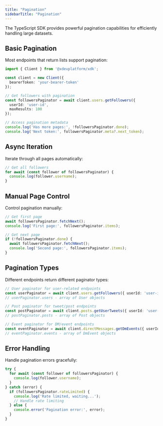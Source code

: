 ```yaml
---
title: "Pagination"
sidebarTitle: "Pagination"
---
```


The TypeScript SDK provides powerful pagination capabilities for efficiently handling large datasets.

## Basic Pagination

Most endpoints that return lists support pagination:

```typescript
import { Client } from '@xdevplatform/xdk';

const client = new Client({
  bearerToken: 'your-bearer-token'
});

// Get followers with pagination
const followersPaginator = await client.users.getFollowers({
  userId: 'user-id',
  maxResults: 100
});

// Access pagination metadata
console.log('Has more pages:', !followersPaginator.done);
console.log('Next token:', followersPaginator.meta?.next_token);
```

## Async Iteration

Iterate through all pages automatically:

```typescript
// Get all followers
for await (const follower of followersPaginator) {
  console.log(follower.username);
}
```

## Manual Page Control

Control pagination manually:

```typescript
// Get first page
await followersPaginator.fetchNext();
console.log('First page:', followersPaginator.items);

// Get next page
if (!followersPaginator.done) {
  await followersPaginator.fetchNext();
  console.log('Second page:', followersPaginator.items);
}
```

## Pagination Types

Different endpoints return different paginator types:

```typescript
// User paginator for user-related endpoints
const userPaginator = await client.users.getFollowers({ userId: 'user-id' });
// userPaginator.users - array of User objects

// Post paginator for tweet/post endpoints  
const postPaginator = await client.posts.getUserTweets({ userId: 'user-id' });
// postPaginator.posts - array of Post objects

// Event paginator for DM/event endpoints
const eventPaginator = await client.directMessages.getDmEvents({ userId: 'user-id' });
// eventPaginator.events - array of DmEvent objects
```

## Error Handling

Handle pagination errors gracefully:

```typescript
try {
  for await (const follower of followersPaginator) {
    console.log(follower.username);
  }
} catch (error) {
  if (followersPaginator.rateLimited) {
    console.log('Rate limited, waiting...');
    // Handle rate limiting
  } else {
    console.error('Pagination error:', error);
  }
}
```
